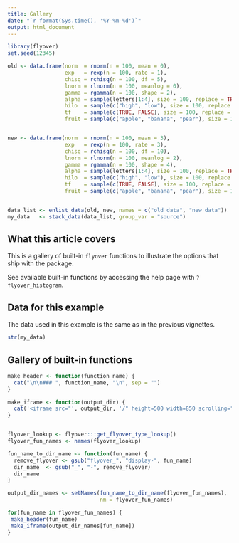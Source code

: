 ```yaml
---
title: Gallery
date: "`r format(Sys.time(), '%Y-%m-%d')`"
output: html_document
---
```


```r
library(flyover)
set.seed(12345)

old <- data.frame(norm  = rnorm(n = 100, mean = 0),
                  exp   = rexp(n = 100, rate = 1),
                  chisq = rchisq(n = 100, df = 5),
                  lnorm = rlnorm(n = 100, meanlog = 0),
                  gamma = rgamma(n = 100, shape = 2),
                  alpha = sample(letters[1:4], size = 100, replace = TRUE, prob = c(1, 2, 3, 4)),
                  hilo  = sample(c("high", "low"), size = 100, replace = TRUE, prob = c(1, 2)),
                  tf    = sample(c(TRUE, FALSE), size = 100, replace = TRUE, prob = c(1, 1)),
                  fruit = sample(c("apple", "banana", "pear"), size = 100, replace = TRUE, prob = c(1, 2, 3)))


new <- data.frame(norm  = rnorm(n = 100, mean = 3),
                  exp   = rexp(n = 100, rate = 3),
                  chisq = rchisq(n = 100, df = 10),
                  lnorm = rlnorm(n = 100, meanlog = 2),
                  gamma = rgamma(n = 100, shape = 4),
                  alpha = sample(letters[1:4], size = 100, replace = TRUE, prob = c(4, 3, 2, 1)),
                  hilo  = sample(c("high", "low"), size = 100, replace = TRUE, prob = c(2, 1)),
                  tf    = sample(c(TRUE, FALSE), size = 100, replace = TRUE, prob = c(1, 3)),
                  fruit = sample(c("apple", "banana", "pear"), size = 100, replace = TRUE, prob = c(3, 2, 1)))


data_list <- enlist_data(old, new, names = c("old data", "new data"))
my_data   <- stack_data(data_list, group_var = "source")
```


## What this article covers

This is a gallery of built-in `flyover` functions to illustrate the options that ship with the package.

See available built-in functions by accessing the help page with `?flyover_histogram`.


## Data for this example

The data used in this example is the same as in the previous vignettes.


```r
str(my_data)
```


## Gallery of built-in functions

```r
make_header <- function(function_name) {
  cat("\n\n### ", function_name, "\n", sep = "")
}

make_iframe <- function(output_dir) {
  cat('<iframe src="', output_dir, '/" height=500 width=850 scrolling="no" frameborder="0" webkitallowfullscreen="true" mozallowfullscreen="true" allowfullscreen="true"></iframe>', sep = "")
}


flyover_lookup <- flyover:::get_flyover_type_lookup()
flyover_fun_names <- names(flyover_lookup)

fun_name_to_dir_name <- function(fun_name) {
  remove_flyover <- gsub("flyover_", "display-", fun_name)
  dir_name  <- gsub("_", "-", remove_flyover)
  dir_name
}

output_dir_names <- setNames(fun_name_to_dir_name(flyover_fun_names),
                             nm = flyover_fun_names)
```


```r
for(fun_name in flyover_fun_names) {
 make_header(fun_name)
 make_iframe(output_dir_names[fun_name])
}
```
